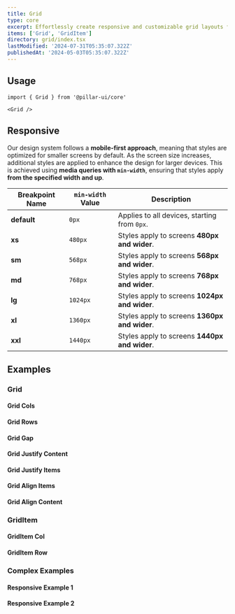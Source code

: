 ```yaml
---
title: Grid
type: core
excerpt: Effortlessly create responsive and customizable grid layouts for your React applications. Arrange content with flexibility and precision using a versatile Grid component.
items: ['Grid', 'GridItem']
directory: grid/index.tsx
lastModified: '2024-07-31T05:35:07.322Z'
publishedAt: '2024-05-03T05:35:07.322Z'
---
```


## Usage

```tsx
import { Grid } from '@pillar-ui/core'
```

```tsx
<Grid />
```

## Responsive

Our design system follows a **mobile-first approach**, meaning that styles are optimized for smaller screens by default. As the screen size increases, additional styles are applied to enhance the design for larger devices. This is achieved using **media queries with `min-width`**, ensuring that styles apply **from the specified width and up**.

| **Breakpoint Name** | **`min-width` Value** | **Description**                               |
| ------------------- | --------------------- | --------------------------------------------- |
| **default**         | `0px`                 | Applies to all devices, starting from `0px`.  |
| **xs**              | `480px`               | Styles apply to screens **480px and wider**.  |
| **sm**              | `568px`               | Styles apply to screens **568px and wider**.  |
| **md**              | `768px`               | Styles apply to screens **768px and wider**.  |
| **lg**              | `1024px`              | Styles apply to screens **1024px and wider**. |
| **xl**              | `1360px`              | Styles apply to screens **1360px and wider**. |
| **xxl**             | `1440px`              | Styles apply to screens **1440px and wider**. |

## Examples

### Grid

#### Grid Cols

<Playground direction="column" gap="9" name="gridCols" root="grid" />

#### Grid Rows

<Playground direction="column" name="gridRows" root="grid" />

#### Grid Gap

<Playground direction="column" name="gridGap" root="grid" />

#### Grid Justify Content

<Playground direction="column" name="gridJustifyContent" root="grid" />

#### Grid Justify Items

<Playground direction="column" name="gridJustifyItems" root="grid" />

#### Grid Align Items

<Playground direction="column" name="gridAlignItems" root="grid" />

#### Grid Align Content

<Playground direction="column" name="gridAlignContent" root="grid" />

### GridItem

#### GridItem Col

<Playground direction="column" gap="9" name="gridCol" root="grid" />

#### GridItem Row

<Playground direction="column" name="gridRow" root="grid" />

### Complex Examples

#### Responsive Example 1

<Playground direction="column" name="gridResponsiveTwo" root="grid" />

#### Responsive Example 2

<Playground direction="column" name="gridResponsive" root="grid" />
